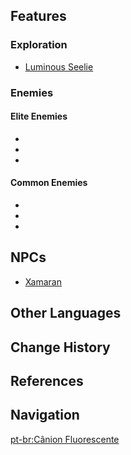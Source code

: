 {{Location Infobox
|image        = The Glowing Narrows.png
|type         = Subarea
|region       = Liyue
|area         = The Chasm: Underground Mines
|map          = The Chasm: Underground Mines
}}
{{Location Intro|description=<p></p>}}

==Features==
===Exploration===
* [[Luminous Seelie]]

===Enemies===
====Elite Enemies====
* {{Enemy|Geovishap}}
* {{Enemy|Shadowy Husk: Defender}}
* {{Enemy|Shadowy Husk: Line Breaker}}

====Common Enemies====
* {{Enemy|Floating Hydro Fungus}}
* {{Enemy|Large Hydro Slime}}
* {{Enemy|Cryo Whopperflower}}
<!--
===Local Specialties===
*

===Hidden Exploration Objectives===
===Interactables===

==Puzzles==

==Points of Interest==
{| class="article-table" style="width: 100%;"
! style="width: 25%;" |Name
! style="width: 55%;" |Description
! style="width: 20%;" |Image
|- id="Name"
| Name
| Short description
|[[File:Image.png|150px]]
|}-->

==NPCs==
* [[Xamaran]]
<!--
==Lore==

==Trivia==
*

==Soundtracks==
The following [[soundtrack]]s are played at {{subst:PAGENAME}}.
{{Soundtracks by Category|{{subst:PAGENAME}}}}

==Gallery==
<gallery hideaddbutton="true" captionalign="center">

</gallery>

==Video Guides==
{{EVT
|video1   =  youtu.be
|caption1 = 
}}-->

==Other Languages==
{{Other Languages
|en      = The Glowing Narrows
|zhs     = 荧光狭道
|zhs_rm  = Yíngguāng Xiádào
|zht     = 熒光狹道
|zht_rm  = Yíngguāng Xiádào
|zh_tl   = Fluorescent Narrow Road
|ja      = {{Rubi|蛍|けい|光|こう|隘|あい|路|ろ}}
|ja_rm   = Keikou Airo<ref>[[Map]], Label: The Glowing Narrows (Japanese)</ref>
|ja_tl   = Fluorescent Narrow Road
|ko      = {{tt|형광|螢光}} {{tt|협로|狹路}}
|ko_rm   = Hyeonggwang Hyeop'ro
|ko_tl   = Fluorescent Narrow Road
|es      = Cañón Luminiscente
|es_tl   = Luminescent Canyon
|fr      = Goulet lumineux
|fr_tl   = Glowing Narrows
|ru      = Светящиеся проходы
|ru_tl   = 
|th      = The Glowing Narrows
|vi      = Khe Hẹp {{tt|Huỳnh Quang|荧光}}
|vi_tl   = Fluorescent Narrow Slit
|de      = Glühender Engpass
|de_tl   = Glowing Defile
|id      = The Glowing Narrows
|pt      = Cânion Fluorescente
|pt_tl   = 
}}

==Change History==
{{Change History|2.6}}

==References==
{{Reflist}}

==Navigation==
{{Area Navbox|Liyue}}

[[pt-br:Cânion Fluorescente]]